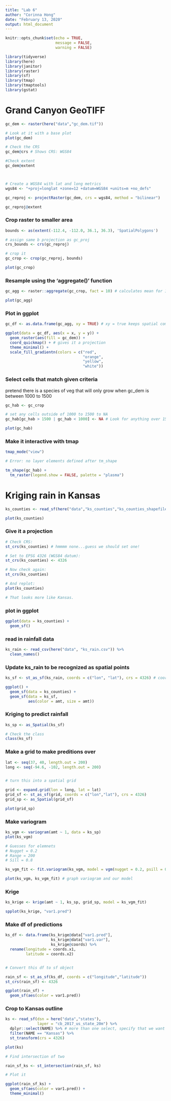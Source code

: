 ```yaml
---
title: "Lab 6"
author: "Corinna Hong"
date: "February 13, 2020"
output: html_document
---
```


```r
knitr::opts_chunk$set(echo = TRUE,
                      message = FALSE,
                      warning = FALSE)
```

```r

library(tidyverse)
library(here)
library(janitor)
library(raster)
library(sf)
library(tmap)
library(tmaptools)
library(gstat)

```

# Grand Canyon GeoTIFF

```r

gc_dem <- raster(here("data","gc_dem.tif"))

```

```r

# Look at it with a base plot
plot(gc_dem)

# Check the CRS
gc_dem@crs # Shows CRS: WGS84

#Check extent
gc_dem@extent



# Create a WGS84 with lat and long metrics
wgs84 <- "+proj=longlat +zone=12 +datum=WGS84 +units=m +no_defs"

gc_reproj <- projectRaster(gc_dem, crs = wgs84, method = "bilinear")

gc_reproj@extent

```

### Crop raster to smaller area

```r

bounds <- as(extent(-112.4, -112.0, 36.1, 36.3), 'SpatialPolygons')

# assign same b projection as gc_proj
crs_bounds <- crs(gc_reproj)

# crop it
gc_crop <- crop(gc_reproj, bounds)

plot(gc_crop)

```

### Resample using the 'aggregate()' function

```r

gc_agg <- raster::aggregate(gc_crop, fact = 10) # calculates mean for 10x10 units of cells

plot(gc_agg)

```
 
### Plot in ggplot
 
```r

gc_df <- as.data.frame(gc_agg, xy = TRUE) # xy = true keeps spatial component, the xy are longlat values

ggplot(data = gc_df, aes(x = x, y = y)) +
  geom_raster(aes(fill = gc_dem)) +
  coord_quickmap() + # gives it a projection
  theme_minimal() +
  scale_fill_gradientn(colors = c("red",
                                  "orange",
                                  "yellow",
                                  "white"))


```

### Select cells that match given criteria
pretend there is a species of veg that will only grow when gc_dem is between 1000 to 1500

```r

gc_hab <- gc_crop

# set any cells outside of 1000 to 1500 to NA
gc_hab[gc_hab > 1500 | gc_hab < 1000] <- NA # Look for anything over 1500 and less than 1000 and assign them to NA

plot(gc_hab)

```

### Make it interactive with tmap
```r

tmap_mode("view")

# Error: no layer elements defined after tm_shape

tm_shape(gc_hab) + 
  tm_raster(legend.show = FALSE, palette = "plasma")

```

# Kriging rain in Kansas

```r

ks_counties <- read_sf(here("data","ks_counties","ks_counties_shapefile.shp"))

plot(ks_counties)

```

### Give it a projection
```r

# Check CRS:
st_crs(ks_counties) # hmmmm none...guess we should set one!

# Set to EPSG 4326 (WGS84 datum):
st_crs(ks_counties) <- 4326

# Now check again:
st_crs(ks_counties)

# And replot:
plot(ks_counties)

# That looks more like Kansas. 

```

### plot in ggplot

```r

ggplot(data = ks_counties) +
  geom_sf()

```

### read in rainfall data

```r

ks_rain <- read_csv(here("data", "ks_rain.csv")) %>% 
  clean_names()

```

### Update ks_rain to be recognized as spatial points

```r

ks_sf <- st_as_sf(ks_rain, coords = c("lon", "lat"), crs = 4326) # coords tell R which column is longitute and which is latitude

```

```r

ggplot() +
  geom_sf(data = ks_counties) +
  geom_sf(data = ks_sf,
          aes(color = amt, size = amt))

```

### Kriging to predict rainfall

```r

ks_sp <- as_Spatial(ks_sf)

# Check the class
class(ks_sf)

```

### Make a grid to make preditions over

```r

lat <- seq(37, 40, length.out = 200)
long <- seq(-94.6, -102, length.out = 200)


# turn this into a spatial grid

grid <- expand.grid(lon = long, lat = lat)
grid_sf <- st_as_sf(grid, coords = c("lon","lat"), crs = 4326)
grid_sp <- as_Spatial(grid_sf)

plot(grid_sp)

```

### Make variogram

```r

ks_vgm <- variogram(amt ~ 1, data = ks_sp)
plot(ks_vgm)

# Guesses for elemnets
# Nugget = 0.2
# Range = 200
# Sill = 0.8

ks_vgm_fit <- fit.variogram(ks_vgm, model = vgm(nugget = 0.2, psill = 0.8, model = "Sph", range = 200)) # sph is spherical model

plot(ks_vgm, ks_vgm_fit) # graph variogram and our model

```

### Krige

```r

ks_krige <- krige(amt ~ 1, ks_sp, grid_sp, model = ks_vgm_fit)

spplot(ks_krige, "var1.pred")

```

### Make df of predictions

```r

ks_df <- data.frame(ks_krige@data["var1.pred"],
                    ks_krige@data["var1.var"],
                    ks_krige@coords) %>% 
  rename(longitude = coords.x1,
         latitude = coords.x2)


# Convert this df to sf object

rain_sf <- st_as_sf(ks_df, coords = c("longitude","latitude"))
st_crs(rain_sf) <- 4326

ggplot(rain_sf) +
  geom_sf(aes(color = var1.pred))

```

### Crop to Kansas outline

```r

ks <- read_sf(dsn = here("data","states"),
              layer = "cb_2017_us_state_20m") %>%  
  dplyr::select(NAME) %>% # more than one select, specify that we want the one in dplyr
  filter(NAME == "Kansas") %>% 
  st_transform(crs = 4326)

plot(ks)

```

```r
# Find intersection of two

rain_sf_ks <- st_intersection(rain_sf, ks)

# Plot it

ggplot(rain_sf_ks) +
  geom_sf(aes(color = var1.pred)) +
  theme_minimal()

```

